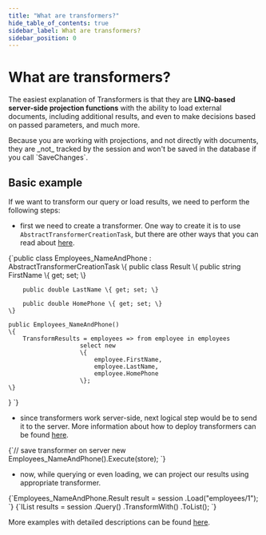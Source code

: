 ```yaml
---
title: "What are transformers?"
hide_table_of_contents: true
sidebar_label: What are transformers?
sidebar_position: 0
---
```



# What are transformers?

The easiest explanation of Transformers is that they are  **LINQ-based server-side projection functions** with the ability to load external documents, including additional results, and even to make decisions based on passed parameters, and much more.

<Admonition type="info" title="Transformers and the session" id="transformers-and-the-session" href="#transformers-and-the-session">
Because you are working with projections, and not directly with documents, 
they are _not_ tracked by the session and won't be saved in the database if you call `SaveChanges`.
</Admonition>

## Basic example

If we want to transform our query or load results, we need to perform the following steps:

- first we need to create a transformer. One way to create it is to use `AbstractTransformerCreationTask`, but there are other ways that you can read about [here](../transformers/creating-and-deploying.mdx).

<TabItem value="transformers_1" label="transformers_1">
<CodeBlock language="csharp">
{`public class Employees_NameAndPhone : AbstractTransformerCreationTask<Employee>
\{
	public class Result
	\{
		public string FirstName \{ get; set; \}

		public double LastName \{ get; set; \}

		public double HomePhone \{ get; set; \}
	\}

	public Employees_NameAndPhone()
	\{
		TransformResults = employees => from employee in employees 
						select new
						\{
							employee.FirstName, 
							employee.LastName, 
							employee.HomePhone
						\};
	\}
\}
`}
</CodeBlock>
</TabItem>

- since transformers work server-side, next logical step would be to send it to the server. More information about how to deploy transformers can be found [here](../transformers/creating-and-deploying.mdx).

<TabItem value="transformers_2" label="transformers_2">
<CodeBlock language="csharp">
{`// save transformer on server
new Employees_NameAndPhone().Execute(store);
`}
</CodeBlock>
</TabItem>

- now, while querying or even loading, we can project our results using appropriate transformer.

<TabItem value="transformers_3" label="transformers_3">
<CodeBlock language="csharp">
{`Employees_NameAndPhone.Result result = session
	.Load<Employees_NameAndPhone, Employees_NameAndPhone.Result>("employees/1");
`}
</CodeBlock>
</TabItem>

<TabItem value="transformers_4" label="transformers_4">
<CodeBlock language="csharp">
{`IList<Employees_NameAndPhone.Result> results = session
	.Query<Employee>()
	.TransformWith<Employees_NameAndPhone, Employees_NameAndPhone.Result>()
	.ToList();
`}
</CodeBlock>
</TabItem>

More examples with detailed descriptions can be found [here](../transformers/basic-transformations.mdx).

